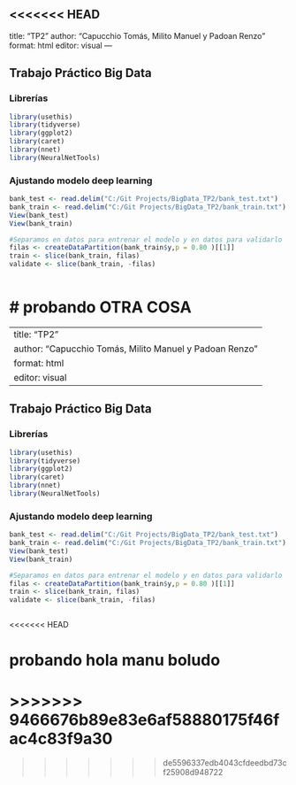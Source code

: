 <<<<<<< HEAD
---
title: "TP2"
author: "Capucchio Tomás, Milito Manuel y Padoan Renzo"
format: html
editor: visual
---

## Trabajo Práctico Big Data

### Librerías

```r
library(usethis)
library(tidyverse)
library(ggplot2)
library(caret)
library(nnet)
library(NeuralNetTools)
```

### Ajustando modelo deep learning

```r

bank_test <- read.delim("C:/Git Projects/BigData_TP2/bank_test.txt")
bank_train <- read.delim("C:/Git Projects/BigData_TP2/bank_train.txt")
View(bank_test)
View(bank_train)
```

```r
#Separamos en datos para entrenar el modelo y en datos para validarlo
filas <- createDataPartition(bank_train$y,p = 0.80 )[[1]]
train <- slice(bank_train, filas)
validate <- slice(bank_train, -filas)
```

```r

```

# probando OTRA COSA
=======
---
title: "TP2"
author: "Capucchio Tomás, Milito Manuel y Padoan Renzo"
format: html
editor: visual
---

## Trabajo Práctico Big Data

### Librerías

```{r}
library(usethis)
library(tidyverse)
library(ggplot2)
library(caret)
library(nnet)
library(NeuralNetTools)
```

### Ajustando modelo deep learning

```{r}

bank_test <- read.delim("C:/Git Projects/BigData_TP2/bank_test.txt")
bank_train <- read.delim("C:/Git Projects/BigData_TP2/bank_train.txt")
View(bank_test)
View(bank_train)
```

```{r}
#Separamos en datos para entrenar el modelo y en datos para validarlo
filas <- createDataPartition(bank_train$y,p = 0.80 )[[1]]
train <- slice(bank_train, filas)
validate <- slice(bank_train, -filas)
```

```{r}

```
<<<<<<< HEAD

# probando hola manu boludo
>>>>>>> 9466676b89e83e6af58880175f46fac4c83f9a30
=======
>>>>>>> de5596337edb4043cfdeedbd73cf25908d948722
